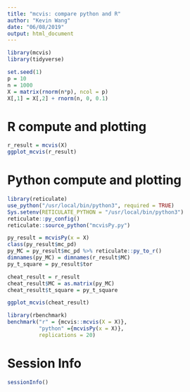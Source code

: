 ```yaml
---
title: "mcvis: compare python and R"
author: "Kevin Wang"
date: "06/08/2019"
output: html_document
---
```


```r
library(mcvis)
library(tidyverse)

set.seed(1)
p = 10
n = 1000
X = matrix(rnorm(n*p), ncol = p)
X[,1] = X[,2] + rnorm(n, 0, 0.1)
```

# R compute and plotting
```r
r_result = mcvis(X)
ggplot_mcvis(r_result)
```

# Python compute and plotting

```r
library(reticulate)
use_python("/usr/local/bin/python3", required = TRUE)
Sys.setenv(RETICULATE_PYTHON = "/usr/local/bin/python3")
reticulate::py_config()
reticulate::source_python("mcvisPy.py")
```

```r
py_result = mcvisPy(x = X)
class(py_result$mc_pd)
py_MC = py_result$mc_pd %>% reticulate::py_to_r()
dimnames(py_MC) = dimnames(r_result$MC)
py_t_square = py_result$tor

cheat_result = r_result
cheat_result$MC = as.matrix(py_MC)
cheat_result$t_square = py_t_square

ggplot_mcvis(cheat_result)
```


```r
library(rbenchmark)
benchmark("r" = {mcvis::mcvis(X = X)},
          "python" ={mcvisPy(x = X)},
          replications = 20)
```


# Session Info
```r
sessionInfo()
```

